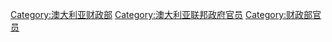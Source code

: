 [[Category:澳大利亚财政部|Category:澳大利亚财政部]]
[[Category:澳大利亚联邦政府官员|Category:澳大利亚联邦政府官员]]
[[Category:财政部官员|Category:财政部官员]]